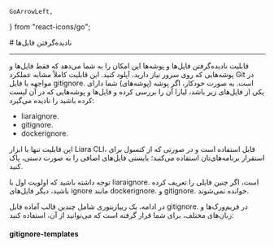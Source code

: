     GoArrowLeft,
} from "react-icons/go";


<Layout>
<Head>
<title>مستندات نادیده گرفتن فایل‌ها در پلتفرم  - لیارا</title>

<meta property="og:title" content="مستندات خدمات رایانش ابری لیارا" />
<meta property="og:description" content="مستندات مربوط به نحوه نادیده گرفتن فایل‌ها در پلتفرم لیارا"  />
</Head>
# نادیده‌گرفتن فایل‌ها

<hr className="mb-2" />

قابلیت  نادیده‌گرفتن فایل‌ها و پوشه‌ها این امکان را به شما می‌دهد که فقط فایل‌ها و پوشه‌هایی که روی سرور نیاز دارید، آپلود کنید. این قابلیت کاملاً مشابه عملکرد Git در مواجهه با فایل <Important>gitignore.</Important> است.
به صورت خودکار، اگر پوشه‌ (پوشه‌های)  شما دارای یکی از فایل‌های زیر باشد، لیارا آن را بررسی کرده و فایل‌ها و پوشه‌هایی که در آن لیست کرده باشید را نادیده می‌گیرد:
<div className="h-4" />

<ul>
    <li>liaraignore.</li>
    <li>gitignore.</li>
    <li>dockerignore.</li>
</ul>
<div className="h-4" />

این قابلیت تنها با ابزار <Important>Liara CLI</Important>، قابل استفاده است و در صورتی که از کنسول برای استقرار برنامه‌های‌تان استفاده می‌کنید؛ بایستی فایل‌های اضافی را به صورت دستی، پاک کنید.
<Alert variant="warning">
<p>
توجه داشته باشید که اولویت اول با <Important>liaraignore.</Important> است، اگر چنین فایلی را تعریف کرده باشید، دیگر فایل‌های ignore مانند <Important>dockerignore.</Important> و <Important>gitignore.</Important> خوانده نمی‌شوند.
</p>
</Alert>

در ادامه، یک ریپازیتوری شامل چندین قالب آماده فایل <Important>gitignore.</Important> در فریم‌ورک‌ها و زبان‌های مختلف، برای شما قرار گرفته است که می‌توانید از آن، استفاده کنید:

<div className="h-2" />
<Link href="https://github.com/liara-cloud/gitignore-templates" target="_blank">
    <Card className="flex cursor-pointer w-full items-center justify-between">
        <div className="flex items-center gap-3">
        <h4>
            gitignore-templates
        </h4>
        </div>
        <GoArrowLeft className="ml-1" />
    </Card>
</Link>
<div className="h-2" />

</Layout>